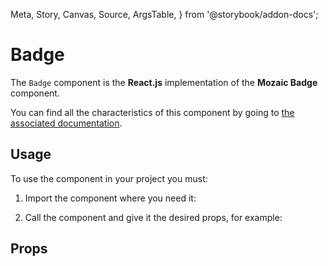   Meta,
  Story,
  Canvas,
  Source,
  ArgsTable,
} from '@storybook/addon-docs';

<Meta title="Components/Badge" component={Badge} argTypes={argTypes} />

# Badge

The `Badge` component is the **React.js** implementation of the **Mozaic Badge** component.

You can find all the characteristics of this component by going to [the associated documentation](https://mozaic.adeo.cloud/Components/Badge/).

## Usage

To use the component in your project you must:

1. Import the component where you need it:

<Source
  language="javascript"
  code="import { Badge } from '@mozaic-ds/react';"
/>

2. Call the component and give it the desired props, for example:

<Canvas withSource="open">
  <Story story={Controls} />
</Canvas>


## Props

<ArgsTable of={Badge} />
